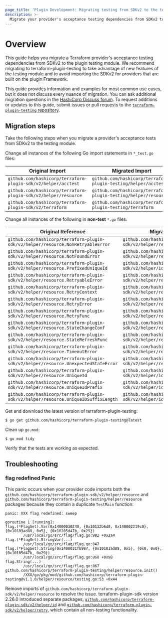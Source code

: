 ```yaml
---
page_title: 'Plugin Development: Migrating testing from SDKv2 to the testing module'
description: >-
  Migrate your provider's acceptance testing dependencies from SDKv2 to the testing module.
---
```


# Overview

This guide helps you migrate a Terraform provider's acceptance testing dependencies from SDKv2 to the plugin testing module. We recommend migrating to terraform-plugin-testing to take advantage of new features of the testing module and to avoid importing the SDKv2 for providers that are built on the plugin Framework.

This guide provides information and examples for most common use cases, but it does not discuss every nuance of migration. You can ask additional migration questions in the [HashiCorp Discuss forum](https://discuss.hashicorp.com/c/terraform-providers/tf-plugin-sdk/43). To request additions or updates to this guide, submit issues or pull requests to the [`terraform-plugin-testing` repository](https://github.com/hashicorp/terraform-plugin-testing).

## Migration steps

Take the following steps when you migrate a provider's acceptance tests from SDKv2 to the testing module.

Change all instances of the following Go import statements in `*_test.go` files:

| Original Import | Migrated Import |
|---|---|
| `github.com/hashicorp/terraform-plugin-sdk/v2/helper/acctest` | `github.com/hashicorp/terraform-plugin-testing/helper/acctest` |
| `github.com/hashicorp/terraform-plugin-sdk/v2/helper/resource` | `github.com/hashicorp/terraform-plugin-testing/helper/resource` |
| `github.com/hashicorp/terraform-plugin-sdk/v2/terraform` | `github.com/hashicorp/terraform-plugin-testing/terraform` |

Change all instances of the following in **non-test** `*.go` files:

| Original Reference | Migrated Reference |
|---|---|
| `github.com/hashicorp/terraform-plugin-sdk/v2/helper/resource.NonRetryableError` | `github.com/hashicorp/terraform-plugin-sdk/v2/helper/retry.NonRetryableError` |
| `github.com/hashicorp/terraform-plugin-sdk/v2/helper/resource.NotFoundError` | `github.com/hashicorp/terraform-plugin-sdk/v2/helper/retry.NotFoundError` |
| `github.com/hashicorp/terraform-plugin-sdk/v2/helper/resource.PrefixedUniqueId` | `github.com/hashicorp/terraform-plugin-sdk/v2/helper/id.PrefixedUniqueId` |
| `github.com/hashicorp/terraform-plugin-sdk/v2/helper/resource.RetryableError` | `github.com/hashicorp/terraform-plugin-sdk/v2/helper/retry.RetryableError` |
| `github.com/hashicorp/terraform-plugin-sdk/v2/helper/resource.RetryContext` | `github.com/hashicorp/terraform-plugin-sdk/v2/helper/retry.RetryContext` |
| `github.com/hashicorp/terraform-plugin-sdk/v2/helper/resource.RetryError` | `github.com/hashicorp/terraform-plugin-sdk/v2/helper/retry.RetryError` |
| `github.com/hashicorp/terraform-plugin-sdk/v2/helper/resource.RetryFunc` | `github.com/hashicorp/terraform-plugin-sdk/v2/helper/retry.RetryFunc` |
| `github.com/hashicorp/terraform-plugin-sdk/v2/helper/resource.StateChangeConf` | `github.com/hashicorp/terraform-plugin-sdk/v2/helper/retry.StateChangeConf` |
| `github.com/hashicorp/terraform-plugin-sdk/v2/helper/resource.StateRefreshFunc` | `github.com/hashicorp/terraform-plugin-sdk/v2/helper/retry.StateRefreshFunc` |
| `github.com/hashicorp/terraform-plugin-sdk/v2/helper/resource.TimeoutError` | `github.com/hashicorp/terraform-plugin-sdk/v2/helper/retry.TimeoutError` |
| `github.com/hashicorp/terraform-plugin-sdk/v2/helper/resource.UnexpectedStateError` | `github.com/hashicorp/terraform-plugin-sdk/v2/helper/retry.UnexpectedStateError` |
| `github.com/hashicorp/terraform-plugin-sdk/v2/helper/resource.UniqueId` | `github.com/hashicorp/terraform-plugin-sdk/v2/helper/id.UniqueId` |
| `github.com/hashicorp/terraform-plugin-sdk/v2/helper/resource.UniqueIdPrefix` | `github.com/hashicorp/terraform-plugin-sdk/v2/helper/id.UniqueIdPrefix` |
| `github.com/hashicorp/terraform-plugin-sdk/v2/helper/resource.UniqueIDSuffixLength` | `github.com/hashicorp/terraform-plugin-sdk/v2/helper/id.UniqueIDSuffixLength` |

Get and download the latest version of terraform-plugin-testing:

```shell
$ go get github.com/hashicorp/terraform-plugin-testing@latest
```

Clean up `go.mod`:

```shell
$ go mod tidy
```

Verify that the tests are working as expected.

## Troubleshooting

### flag redefined Panic

This panic occurs when your provider code imports both the `github.com/hashicorp/terraform-plugin-sdk/v2/helper/resource` and `github.com/hashicorp/terraform-plugin-testing/helper/resource` packages because they contain a duplicate `TestMain` function:

```text
panic: XXX flag redefined: sweep

goroutine 1 [running]:
flag.(*FlagSet).Var(0x14000030240, {0x10132b6d8, 0x140002219c0}, {0x10103ad88, 0x5}, {0x10105d47b, 0x29})
        /usr/local/go/src/flag/flag.go:982 +0x2a4
flag.(*FlagSet).StringVar(...)
        /usr/local/go/src/flag/flag.go:847
flag.(*FlagSet).String(0x1400031fb98?, {0x10103ad88, 0x5}, {0x0, 0x0}, {0x10105d47b, 0x29})
        /usr/local/go/src/flag/flag.go:860 +0x98
flag.String(...)
        /usr/local/go/src/flag/flag.go:867
github.com/hashicorp/terraform-plugin-testing/helper/resource.init()
        /XXX/go/pkg/mod/github.com/hashicorp/terraform-plugin-testing@v1.1.0/helper/resource/testing.go:53 +0x44
```

Remove imports of `github.com/hashicorp/terraform-plugin-sdk/v2/helper/resource` to resolve the issue. terraform-plugin-sdk version 2.26.0 introduced separate packages, [`github.com/hashicorp/terraform-plugin-sdk/v2/helper/id`](https://pkg.go.dev/github.com/hashicorp/terraform-plugin-sdk/v2/helper/id) and [`github.com/hashicorp/terraform-plugin-sdk/v2/helper/retry`](https://pkg.go.dev/github.com/hashicorp/terraform-plugin-sdk/v2/helper/retry), which contain all non-testing functionality.
